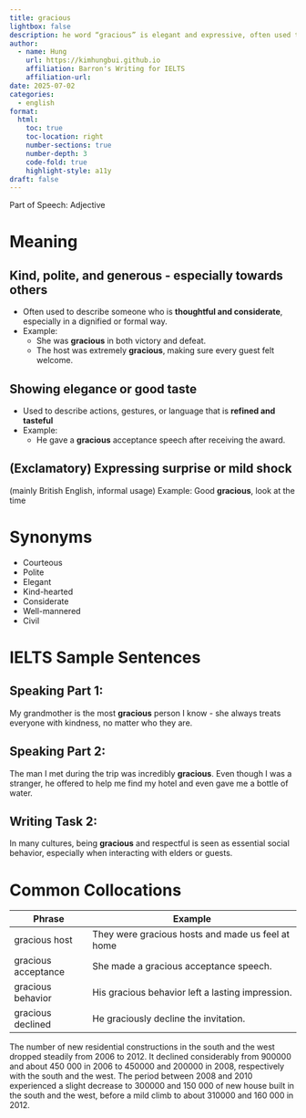 ```yaml
---
title: gracious
lightbox: false
description: he word “gracious” is elegant and expressive, often used to describe politeness, kindness, and dignity
author:
  - name: Hung
    url: https://kimhungbui.github.io
    affiliation: Barron's Writing for IELTS
    affiliation-url: 
date: 2025-07-02
categories:
  - english
format:
  html:
    toc: true
    toc-location: right
    number-sections: true
    number-depth: 3
    code-fold: true
    highlight-style: a11y
draft: false
---
```

Part of Speech:
Adjective

# Meaning
## Kind, polite, and generous - especially towards others
- Often used to describe someone who is __thoughtful and considerate__, especially in a dignified or formal way.
- Example:
	- She was __gracious__ in both victory and defeat.
	- The host was extremely __gracious__, making sure every guest felt welcome.

## Showing elegance or good taste
- Used to describe actions, gestures, or language that is __refined and tasteful__
- Example:
	- He gave a __gracious__ acceptance speech after receiving the award.

## (Exclamatory) Expressing surprise or mild shock
(mainly British English, informal usage)
Example:
	Good __gracious__, look at the time

# Synonyms
- Courteous
- Polite
- Elegant
- Kind-hearted
- Considerate
- Well-mannered
- Civil

# IELTS Sample Sentences

## Speaking Part 1:
My grandmother is the most __gracious__ person I know - she always treats everyone with kindness, no matter who they are.

## Speaking Part 2:
The man I met during the trip was incredibly __gracious__. Even though I was a stranger, he offered to help me find my hotel and even gave me a bottle of water.

## Writing Task 2:
In many cultures, being __gracious__ and respectful is seen as essential social behavior, especially when interacting with elders or guests.

# Common Collocations

| Phrase              | Example                                           |
| ------------------- | ------------------------------------------------- |
| gracious host       | They were gracious hosts and made us feel at home |
| gracious acceptance | She made a gracious acceptance speech.            |
| gracious behavior   | His gracious behavior left a lasting impression.  |
| gracious declined   | He graciously decline the invitation.             |



The number of new residential constructions in the south and the west dropped steadily from 2006 to 2012. It declined considerably from 900000 and about 450 000 in 2006 to 450000 and 200000 in 2008, respectively with the south and the west. The period between 2008 and 2010 experienced a slight decrease to 300000 and 150 000 of new house built in the south and the west, before a mild climb to about 310000 and 160 000 in 2012.